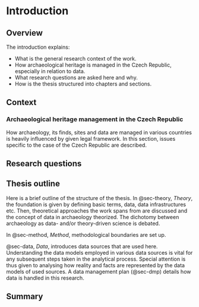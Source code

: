 # Introduction {.unnumbered #sec-intro}

<!-- A paragraph of introductory text. -->

## Overview {.unnumbered}

The introduction explains:

- What is the general research context of the work.
- How archaeological heritage is managed in the Czech Republic, especially in relation to data.
- What research questions are asked here and why.
- How is the thesis structured into chapters and sections. 

## Context {#sec-context}

<!-- research context, why is the work written, what gap is filled -->

### Archaeological heritage management in the Czech Republic

How archaeology, its finds, sites and data are managed in various countries is heavily influenced by given legal framework. In this section, issues specific to the case of the Czech Republic are described.  


## Research questions {#sec-questions}

<!-- motivation: research questions -->


## Thesis outline {#sec-outline}

<!-- Briefly describe the structure of the work! -->

Here is a brief outline of the structure of the thesis.  In @sec-theory, *Theory*, the foundation is given by defining basic terms, data, data infrastructures etc.  Then, theoretical approaches the work spans from are discussed and the concept of data in archaeology theorized.  The dichotomy between archaeology as data- and/or theory-driven science is debated.

In @sec-method, *Method*, methodological boundaries are set up. 

@sec-data, *Data*, introduces data sources that are used here.  Understanding the data models employed in various data sources is vital for any subsequent steps taken in the analytical process. Special attention is thus given to analysing how reality and facts are represented by the data models of used sources. A data management plan (@sec-dmp) details how data is handled in this research.

## Summary {.unnumbered}